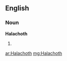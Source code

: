 ==English==

===Noun===
'''Halachoth'''

# {{plural of|[[Halacha]]}}

[[ar:Halachoth]]
[[mg:Halachoth]]